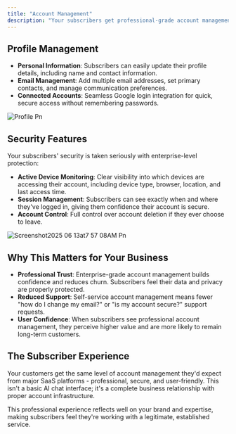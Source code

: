 ```yaml
---
title: "Account Management"
description: "Your subscribers get professional-grade account management tools that make them feel secure and in control of their experience with your agent."
---
```


## Profile Management

- **Personal Information**: Subscribers can easily update their profile details, including name and contact information.
- **Email Management**: Add multiple email addresses, set primary contacts, and manage communication preferences.
- **Connected Accounts**: Seamless Google login integration for quick, secure access without remembering passwords.

![Profile Pn](/images/Profile.png)

## Security Features

Your subscribers' security is taken seriously with enterprise-level protection:

- **Active Device Monitoring**: Clear visibility into which devices are accessing their account, including device type, browser, location, and last access time.
- **Session Management**: Subscribers can see exactly when and where they've logged in, giving them confidence their account is secure.
- **Account Control**: Full control over account deletion if they ever choose to leave.

![Screenshot2025 06 13at7 57 08AM Pn](/images/Screenshot2025-06-13at7.57.08AM.png)

## Why This Matters for Your Business

- **Professional Trust**: Enterprise-grade account management builds confidence and reduces churn. Subscribers feel their data and privacy are properly protected.
- **Reduced Support**: Self-service account management means fewer "how do I change my email?" or "is my account secure?" support requests.
- **User Confidence**: When subscribers see professional account management, they perceive higher value and are more likely to remain long-term customers.

## The Subscriber Experience

Your customers get the same level of account management they'd expect from major SaaS platforms - professional, secure, and user-friendly. This isn't a basic AI chat interface; it's a complete business relationship with proper account infrastructure.

This professional experience reflects well on your brand and expertise, making subscribers feel they're working with a legitimate, established service.